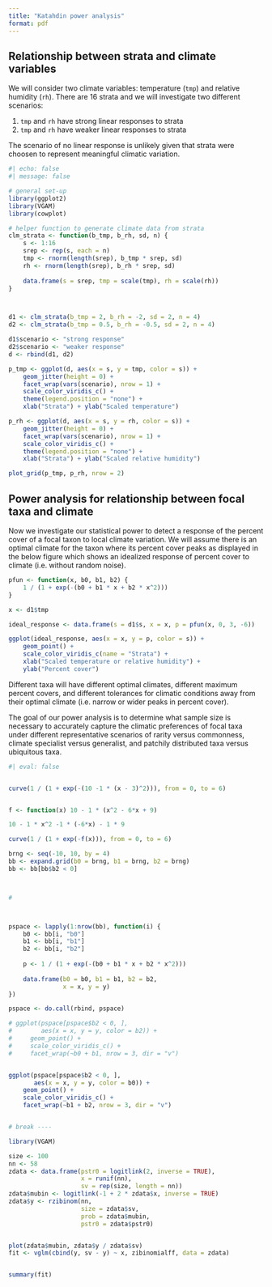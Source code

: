```yaml
---
title: "Katahdin power analysis"
format: pdf
---
```


## Relationship between strata and climate variables

We will consider two climate variables: temperature (`tmp`) and relative humidity (`rh`). There are 16 strata and we will investigate two different scenarios:

1. `tmp` and `rh` have strong linear responses to strata 
1. `tmp` and `rh` have weaker linear responses to strata 

The scenario of no linear response is unlikely given that strata were choosen to represent meaningful climatic variation.


```r
#| echo: false
#| message: false

# general set-up
library(ggplot2)
library(VGAM)
library(cowplot)

# helper function to generate climate data from strata
clm_strata <- function(b_tmp, b_rh, sd, n) {
    s <- 1:16
    srep <- rep(s, each = n)
    tmp <- rnorm(length(srep), b_tmp * srep, sd)
    rh <- rnorm(length(srep), b_rh * srep, sd)
    
    data.frame(s = srep, tmp = scale(tmp), rh = scale(rh))
}



d1 <- clm_strata(b_tmp = 2, b_rh = -2, sd = 2, n = 4)
d2 <- clm_strata(b_tmp = 0.5, b_rh = -0.5, sd = 2, n = 4)

d1$scenario <- "strong response"
d2$scenario <- "weaker response"
d <- rbind(d1, d2)

p_tmp <- ggplot(d, aes(x = s, y = tmp, color = s)) +
    geom_jitter(height = 0) +
    facet_wrap(vars(scenario), nrow = 1) +
    scale_color_viridis_c() +
    theme(legend.position = "none") +
    xlab("Strata") + ylab("Scaled temperature")

p_rh <- ggplot(d, aes(x = s, y = rh, color = s)) +
    geom_jitter(height = 0) +
    facet_wrap(vars(scenario), nrow = 1) +
    scale_color_viridis_c() +
    theme(legend.position = "none") +
    xlab("Strata") + ylab("Scaled relative humidity")

plot_grid(p_tmp, p_rh, nrow = 2)
```



## Power analysis for relationship between focal taxa and climate

Now we investigate our statistical power to detect a response of the percent cover of a focal taxon to local climate variation.  We will assume there is an optimal climate for the taxon where its percent cover peaks as displayed in the below figure which shows an idealized response of percent cover to climate (i.e. without random noise).


```r
pfun <- function(x, b0, b1, b2) {
    1 / (1 + exp(-(b0 + b1 * x + b2 * x^2)))
}

x <- d1$tmp

ideal_response <- data.frame(s = d1$s, x = x, p = pfun(x, 0, 3, -6))

ggplot(ideal_response, aes(x = x, y = p, color = s)) +
    geom_point() +
    scale_color_viridis_c(name = "Strata") +
    xlab("Scaled temperature or relative humidity") +
    ylab("Percent cover")
```

Different taxa will have different optimal climates, different maximum percent covers, and different tolerances for climatic conditions away from their optimal climate (i.e. narrow or wider peaks in percent cover).

The goal of our power analysis is to determine what sample size is necessary to accurately capture the climatic preferences of focal taxa under different representative scenarios of rarity versus commonness, climate specialist versus generalist, and patchily distributed taxa versus ubiquitous taxa.

```r
#| eval: false


curve(1 / (1 + exp(-(10 -1 * (x - 3)^2))), from = 0, to = 6)


f <- function(x) 10 - 1 * (x^2 - 6*x + 9)

10 - 1 * x^2 -1 * (-6*x) - 1 * 9

curve(1 / (1 + exp(-f(x))), from = 0, to = 6)

brng <- seq(-10, 10, by = 4)
bb <- expand.grid(b0 = brng, b1 = brng, b2 = brng)
bb <- bb[bb$b2 < 0]



# 



pspace <- lapply(1:nrow(bb), function(i) {
    b0 <- bb[i, "b0"]
    b1 <- bb[i, "b1"]
    b2 <- bb[i, "b2"]
    
    p <- 1 / (1 + exp(-(b0 + b1 * x + b2 * x^2)))
    
    data.frame(b0 = b0, b1 = b1, b2 = b2, 
               x = x, y = y)
})

pspace <- do.call(rbind, pspace)

# ggplot(pspace[pspace$b2 < 0, ], 
#        aes(x = x, y = y, color = b2)) +
#     geom_point() + 
#     scale_color_viridis_c() +
#     facet_wrap(~b0 + b1, nrow = 3, dir = "v")


ggplot(pspace[pspace$b2 < 0, ], 
       aes(x = x, y = y, color = b0)) +
    geom_point() + 
    scale_color_viridis_c() +
    facet_wrap(~b1 + b2, nrow = 3, dir = "v")


# break ----

library(VGAM)

size <- 100  
nn <- 58
zdata <- data.frame(pstr0 = logitlink(2, inverse = TRUE),
                    x = runif(nn),
                    sv = rep(size, length = nn))
zdata$mubin <- logitlink(-1 + 2 * zdata$x, inverse = TRUE)
zdata$y <- rzibinom(nn, 
                    size = zdata$sv, 
                    prob = zdata$mubin, 
                    pstr0 = zdata$pstr0)


plot(zdata$mubin, zdata$y / zdata$sv)
fit <- vglm(cbind(y, sv - y) ~ x, zibinomialff, data = zdata)


summary(fit)
```
